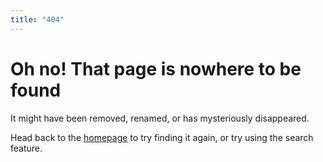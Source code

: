 ```yaml
---
title: "404"
---
```


# Oh no! That page is nowhere to be found <i class="fas fa-search pr2"></i>

It might have been removed, renamed, or has mysteriously disappeared.

Head back to the [homepage](/) to try finding it again, or try using the search feature.
